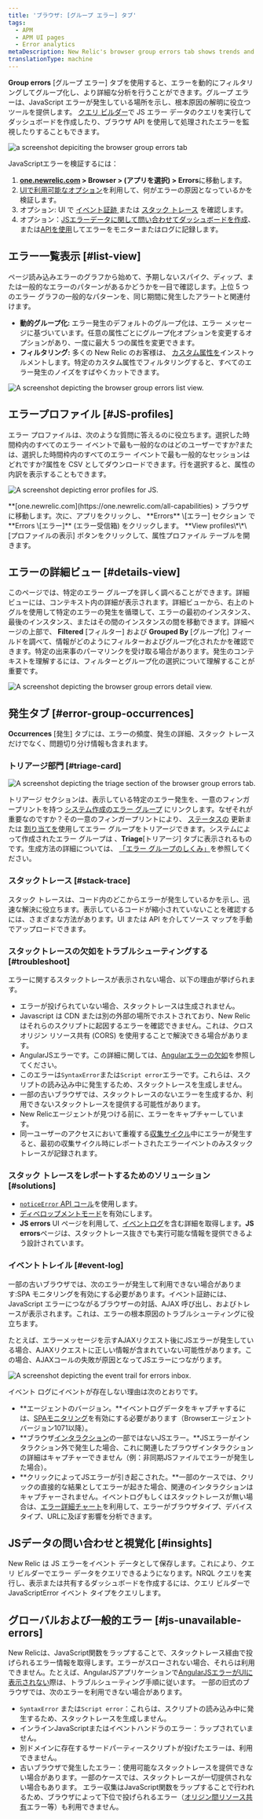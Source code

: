 ```yaml
---
title: 'ブラウザ: [グループ エラー] タブ'
tags:
  - APM
  - APM UI pages
  - Error analytics
metaDescription: New Relic's browser group errors tab shows trends and anomalies that help you compare and troubleshoot error events.
translationType: machine
---
```









**Group errors** \[グループ エラー] タブを使用すると、エラーを動的にフィルタリングしてグループ化し、より詳細な分析を行うことができます。グループ エラーは、JavaScript エラーが発生している場所を示し、根本原因の解明に役立つツールを提供します。 [クエリ ビルダー](/docs/query-your-data/explore-query-data/query-builder/introduction-query-builder)で JS エラー データのクエリを実行してダッシュボードを作成したり、ブラウザ API を使用して処理されたエラーを監視したりすることもできます。

<img
  title="browser group errors tab "
  alt="a screenshot depiciting the browser group errors tab"
  src={errorsinboxBrowserGroupErrorsTab}
/>

JavaScriptエラーを検証するには：

1. **[one.newrelic.com](https://one.newrelic.com/all-capabilities) > Browser > (アプリを選択) > Errors**に移動します。
2. [UIで利用可能なオプション](#ui-features)を利用して、何がエラーの原因となっているかを検証します。
3. オプション: UI で [イベント証跡 ](#event-trail)または [スタック トレース](#stack-trace) を確認します。
4. オプション：[JSエラーデータに関して問い合わせてダッシュボードを作成](#insights)、または[APIを使用](#api-logs)してエラーをモニターまたはログに記録します。

## エラー一覧表示 [#list-view]

ページ読み込みエラーのグラフから始めて、予期しないスパイク、ディップ、または一般的なエラーのパターンがあるかどうかを一目で確認します。上位 5 つのエラー グラフの一般的なパターンを、同じ期間に発生したアラートと関連付けます。

* **動的グループ化:** エラー発生のデフォルトのグループ化は、エラー メッセージに基づいています。任意の属性ごとにグループ化オプションを変更するオプションがあり、一度に最大 5 つの属性を変更できます。
* **フィルタリング:** 多くの New Relic のお客様は、 [カスタム属性を](/docs/data-apis/custom-data/custom-events/collect-custom-attributes/#enabling-custom)インストゥルメントします。特定のカスタム属性でフィルタリングすると、すべてのエラー発生のノイズをすばやくカットできます。

<img
  title="browser group errors list view"
  alt="A screenshot depicting the browser group errors list view. "
  src={errorsinboxBrowserErrorsListView}
/>

## エラープロファイル [#JS-profiles]

エラー プロファイルは、次のような質問に答えるのに役立ちます。選択した時間枠内のすべてのエラー イベントで最も一般的なのはどのユーザーですか?または、選択した時間枠内のすべてのエラー イベントで最も一般的なセッションはどれですか?属性を CSV としてダウンロードできます。行を選択すると、属性の内訳を表示することもできます。

<img
  title="JS error profiles"
  alt="A screenshot depicting error profiles for JS."
  src={errorsinboxBrowserErrorProfiles}
/>

<figcaption>
  **[one.newrelic.com](https://one.newrelic.com/all-capabilities) > ブラウザに移動します。次に、アプリをクリックし、 **Errors** \[エラー] セクション で **Errors \[エラー]** (エラー受信箱) をクリックします。 **View profiles\*\*\[プロファイルの表示] ボタンをクリックして、属性プロファイル テーブルを開きます。
</figcaption>

## エラーの詳細ビュー [#details-view]

このページでは、特定のエラー グループを詳しく調べることができます。詳細ビューには、コンテキスト内の詳細が表示されます。詳細ビューから、右上のトグルを使用して特定のエラーの発生を循環して、エラーの最初のインスタンス、最後のインスタンス、またはその間のインスタンスの間を移動できます。詳細ページの上部で、 **Filtered** \[フィルター] および **Grouped By** \[グループ化] フィールドを調べて、情報がどのようにフィルターおよびグループ化されたかを確認できます。特定の出来事のパーマリンクを受け取る場合があります。発生のコンテキストを理解するには、フィルターとグループ化の選択について理解することが重要です。

<img
  title="browser errors details view"
  alt="A screenshot depicting the browser group errors detail view. "
  src={errorsinboxBrowserErrorsDetailsView}
/>

## 発生タブ [#error-group-occurrences]

**Occurrences** \[発生] タブには、エラーの頻度、発生の詳細、スタック トレースだけでなく、問題切り分け情報も含まれます。

### トリアージ部門 [#triage-card]

<img
  title="errors inbox triage"
  alt="A screenshot depicting the triage section of the browser group errors tab."
  src={errorsinboxErrorsInboxTriageSection}
/>

トリアージ セクションは、表示している特定のエラー発生を、一意のフィンガープリントを持つ [システム作成のエラー グループ](/docs/errors-inbox/errors-inbox/#groups) にリンクします。なぜそれが重要なのですか？その一意のフィンガープリントにより、 [ステータスの](/docs/errors-inbox/errors-inbox/#status) 更新または [割り当てを](/docs/errors-inbox/errors-inbox/#assign)使用してエラー グループをトリアージできます。システムによって作成されたエラー グループは 、**Triage**\[トリアージ] タブに表示されるものです。生成方法の詳細については、 [「エラー グループのしくみ」](/docs/errors-inbox/errors-inbox/#how-groups-work)を参照してください。

### スタックトレース [#stack-trace]

スタック トレースは、コード内のどこからエラーが発生しているかを示し、迅速な解決に役立ちます。表示しているコードが縮小されていないことを確認するには、さまざまな方法があります。UI または API を介してソース マップを手動でアップロードできます。

### スタックトレースの欠如をトラブルシューティングする [#troubleshoot]

エラーに関するスタックトレースが表示されない場合、以下の理由が挙げられます。

* エラーが投げられていない場合、スタックトレースは生成されません。
* Javascript は CDN または別の外部の場所でホストされており、New Relic はそれらのスクリプトに起因するエラーを確認できません。これは、クロスオリジン リソース共有 (CORS) を使用することで解決できる場合があります。
* AngularJSエラーです。この詳細に関しては、[Angularエラーの欠如](/docs/browser/new-relic-browser/troubleshooting/angularjs-errors-do-not-appear)を参照してください。
* このエラーは`SyntaxError`または`Script error`エラーです。これらは、スクリプトの読み込み中に発生するため、スタックトレースを生成しません。
* 一部の古いブラウザでは、スタックトレースのないエラーを生成するか、利用できないスタックトレースを提供する可能性があります。
* New Relicエージェントが見つける前に、エラーをキャプチャーしています。
* 同一ユーザーのアクセスにおいて重複する[収集サイクル](http://%5Bcycle%5D(docs.newrelic.com/docs/using-new-relic/welcome-new-relic/get-started/glossary#harvest-cycle))中にエラーが発生すると、最初の収集サイクル時にレポートされたエラーイベントのみスタックトレースが記録されます。

### スタック トレースをレポートするためのソリューション [#solutions]

* [`noticeError` API コール](/docs/browser/new-relic-browser/browser-agent-spa-api/notice-error)を使用します。
* [ディベロップメントモード](/docs/browser/new-relic-browser/troubleshooting/view-detailed-error-logs-browser)を有効にします。
* **JS errors** UI ページを利用して、[イベントログ](#event-log)を含む詳細を取得します。**JS errors**ページは、スタックトレース抜きでも実行可能な情報を提供できるよう設計されています。

### イベントトレイル [#event-log]

一部の古いブラウザでは、次のエラーが発生して利用できない場合があります:SPA モニタリングを有効にする必要があります。イベント証跡には、JavaScript エラーにつながるブラウザーの対話、AJAX 呼び出し、およびトレースが表示されます。これは、エラーの根本原因のトラブルシューティングに役立ちます。

たとえば、エラーメッセージを示すAJAXリクエスト後にJSエラーが発生している場合、AJAXリクエストに正しい情報が含まれていない可能性があります。この場合、AJAXコールの失敗が原因となってJSエラーにつながります。

<img
  title="event trail errors inbox"
  alt="A screenshot depicting the event trail for errors inbox. "
  src={errorsinboxEventTrailforErrorsInbox}
/>

イベント ログにイベントが存在しない理由は次のとおりです。

* **エージェントのバージョン。**イベントログデータをキャプチャするには、[SPAモニタリング](/docs/browser/single-page-app-monitoring/get-started/install-single-page-app-monitoring-new-relic-browser)を有効にする必要があります（Browserエージェントバージョン1071以降）。
* **ブラウザ[インタラクション](/docs/using-new-relic/welcome-new-relic/getting-started/glossary#interaction)の一部ではないJSエラー。**JSエラーがインタラクション外で発生した場合、これに関連したブラウザインタラクションの詳細はキャプチャーできません（例：非同期JSファイルでエラーが発生した場合）。
* **クリックによってJSエラーが引き起こされた。**一部のケースでは、クリックの直接的な結果としてエラーが起きた場合、関連のインタラクションはキャプチャーされません。イベントログもしくはスタックトレースが無い場合は、[エラー詳細チャート](#error-details)を利用して、エラーがブラウザタイプ、デバイスタイプ、URLに及ぼす影響を分析できます。

## JSデータの問い合わせと視覚化 [#insights]

New Relic は JS エラーをイベント データとして保存します。これにより、クエリ ビルダーでエラー データをクエリできるようになります。NRQL クエリを実行し、表示または共有するダッシュボードを作成するには、クエリ ビルダーで JavaScriptError イベント タイプをクエリします。

## グローバルおよび一般的エラー [#js-unavailable-errors]

New Relicは、JavaScript関数をラップすることで、スタックトレース経由で投げられるエラー情報を取得します。エラーがスローされない場合、それらは利用できません。たとえば、AngularJSアプリケーションで[AngularJSエラーがUIに表示されない](/docs/browser/new-relic-browser/troubleshooting/angularjs-errors-do-not-appear)際は、トラブルシューティング手順に従います。 一部の旧式のブラウザでは、次のエラーを利用できない場合があります。

* `SyntaxError` または`Script error`：これらは、スクリプトの読み込み中に発生するため、スタックトレースを生成しません。
* インラインJavaScriptまたはイベントハンドラのエラー：ラップされていません。
* 別ドメインに存在するサードパーティースクリプトが投げたエラーは、利用できません。
* 古いブラウザで発生したエラー：使用可能なスタックトレースを提供できない場合があります。一部のケースでは、スタックトレースが一切提供されない場合もあります。 エラー収集はJavaScript関数をラップすることで行われるため、ブラウザによって下位で投げられるエラー（[オリジン間リソース共有](http://en.wikipedia.org/wiki/Cross-origin_resource_sharing)エラー等）も利用できません。
